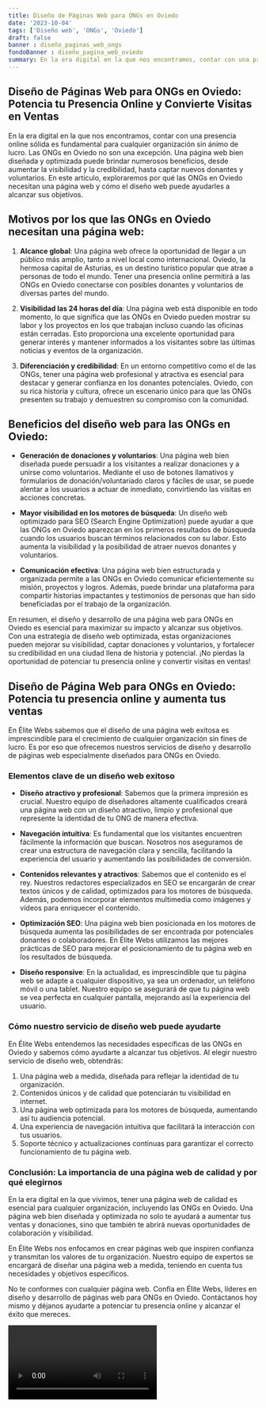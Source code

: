 ```yaml
---
title: Diseño de Páginas Web para ONGs en Oviedo
date: '2023-10-04'
tags: ['Diseño web', 'ONGs', 'Oviedo']
draft: false
banner : diseño_paginas_web_ongs
fondoBanner : diseño_pagina_web_oviedo
summary: En la era digital en la que nos encontramos, contar con una presencia online sólida es fundamental para cualquier organización sin ánimo de lucro. Las ONGs en Oviedo no son una excepción. Una página web bien diseñada y optimizada puede brindar numerosos beneficios, desde aumentar la visibilidad y la credibilidad, hasta captar nuevos donantes y voluntarios. En este artículo, exploraremos por qué las ONGs en Oviedo necesitan una página web y cómo el diseño web puede ayudarles a alcanzar sus objetivos.
---
```


## Diseño de Páginas Web para ONGs en Oviedo: Potencia tu Presencia Online y Convierte Visitas en Ventas

En la era digital en la que nos encontramos, contar con una presencia online sólida es fundamental para cualquier organización sin ánimo de lucro. Las ONGs en Oviedo no son una excepción. Una página web bien diseñada y optimizada puede brindar numerosos beneficios, desde aumentar la visibilidad y la credibilidad, hasta captar nuevos donantes y voluntarios. En este artículo, exploraremos por qué las ONGs en Oviedo necesitan una página web y cómo el diseño web puede ayudarles a alcanzar sus objetivos.

## Motivos por los que las ONGs en Oviedo necesitan una página web:

1. **Alcance global**: Una página web ofrece la oportunidad de llegar a un público más amplio, tanto a nivel local como internacional. Oviedo, la hermosa capital de Asturias, es un destino turístico popular que atrae a personas de todo el mundo. Tener una presencia online permitirá a las ONGs en Oviedo conectarse con posibles donantes y voluntarios de diversas partes del mundo.

2. **Visibilidad las 24 horas del día**: Una página web está disponible en todo momento, lo que significa que las ONGs en Oviedo pueden mostrar su labor y los proyectos en los que trabajan incluso cuando las oficinas están cerradas. Esto proporciona una excelente oportunidad para generar interés y mantener informados a los visitantes sobre las últimas noticias y eventos de la organización.

3. **Diferenciación y credibilidad**: En un entorno competitivo como el de las ONGs, tener una página web profesional y atractiva es esencial para destacar y generar confianza en los donantes potenciales. Oviedo, con su rica historia y cultura, ofrece un escenario único para que las ONGs presenten su trabajo y demuestren su compromiso con la comunidad.

## Beneficios del diseño web para las ONGs en Oviedo:

- **Generación de donaciones y voluntarios**: Una página web bien diseñada puede persuadir a los visitantes a realizar donaciones y a unirse como voluntarios. Mediante el uso de botones llamativos y formularios de donación/voluntariado claros y fáciles de usar, se puede alentar a los usuarios a actuar de inmediato, convirtiendo las visitas en acciones concretas.

- **Mayor visibilidad en los motores de búsqueda**: Un diseño web optimizado para SEO (Search Engine Optimization) puede ayudar a que las ONGs en Oviedo aparezcan en los primeros resultados de búsqueda cuando los usuarios buscan términos relacionados con su labor. Esto aumenta la visibilidad y la posibilidad de atraer nuevos donantes y voluntarios.

- **Comunicación efectiva**: Una página web bien estructurada y organizada permite a las ONGs en Oviedo comunicar eficientemente su misión, proyectos y logros. Además, puede brindar una plataforma para compartir historias impactantes y testimonios de personas que han sido beneficiadas por el trabajo de la organización.

En resumen, el diseño y desarrollo de una página web para ONGs en Oviedo es esencial para maximizar su impacto y alcanzar sus objetivos. Con una estrategia de diseño web optimizada, estas organizaciones pueden mejorar su visibilidad, captar donaciones y voluntarios, y fortalecer su credibilidad en una ciudad llena de historia y potencial. ¡No pierdas la oportunidad de potenciar tu presencia online y convertir visitas en ventas!

<GifSeo />

<Cta />

## Diseño de Página Web para ONGs en Oviedo: Potencia tu presencia online y aumenta tus ventas

En Élite Webs sabemos que el diseño de una página web exitosa es imprescindible para el crecimiento de cualquier organización sin fines de lucro. Es por eso que ofrecemos nuestros servicios de diseño y desarrollo de páginas web especialmente diseñados para ONGs en Oviedo.

### Elementos clave de un diseño web exitoso

- **Diseño atractivo y profesional**: Sabemos que la primera impresión es crucial. Nuestro equipo de diseñadores altamente cualificados creará una página web con un diseño atractivo, limpio y profesional que represente la identidad de tu ONG de manera efectiva.

- **Navegación intuitiva**: Es fundamental que los visitantes encuentren fácilmente la información que buscan. Nosotros nos aseguramos de crear una estructura de navegación clara y sencilla, facilitando la experiencia del usuario y aumentando las posibilidades de conversión.

- **Contenidos relevantes y atractivos**: Sabemos que el contenido es el rey. Nuestros redactores especializados en SEO se encargarán de crear textos únicos y de calidad, optimizados para los motores de búsqueda. Además, podemos incorporar elementos multimedia como imágenes y vídeos para enriquecer el contenido.

- **Optimización SEO**: Una página web bien posicionada en los motores de búsqueda aumenta las posibilidades de ser encontrada por potenciales donantes o colaboradores. En Élite Webs utilizamos las mejores prácticas de SEO para mejorar el posicionamiento de tu página web en los resultados de búsqueda.

- **Diseño responsive**: En la actualidad, es imprescindible que tu página web se adapte a cualquier dispositivo, ya sea un ordenador, un teléfono móvil o una tablet. Nuestro equipo se asegurará de que tu página web se vea perfecta en cualquier pantalla, mejorando así la experiencia del usuario.

### Cómo nuestro servicio de diseño web puede ayudarte

En Élite Webs entendemos las necesidades específicas de las ONGs en Oviedo y sabemos cómo ayudarte a alcanzar tus objetivos. Al elegir nuestro servicio de diseño web, obtendrás:

1. Una página web a medida, diseñada para reflejar la identidad de tu organización.
2. Contenidos únicos y de calidad que potenciarán tu visibilidad en internet.
3. Una página web optimizada para los motores de búsqueda, aumentando así tu audiencia potencial.
4. Una experiencia de navegación intuitiva que facilitará la interacción con tus usuarios.
5. Soporte técnico y actualizaciones continuas para garantizar el correcto funcionamiento de tu página web.

### Conclusión: La importancia de una página web de calidad y por qué elegirnos

En la era digital en la que vivimos, tener una página web de calidad es esencial para cualquier organización, incluyendo las ONGs en Oviedo. Una página web bien diseñada y optimizada no solo te ayudará a aumentar tus ventas y donaciones, sino que también te abrirá nuevas oportunidades de colaboración y visibilidad.

En Élite Webs nos enfocamos en crear páginas web que inspiren confianza y transmitan los valores de tu organización. Nuestro equipo de expertos se encargará de diseñar una página web a medida, teniendo en cuenta tus necesidades y objetivos específicos.

No te conformes con cualquier página web. Confía en Élite Webs, líderes en diseño y desarrollo de páginas web para ONGs en Oviedo. Contáctanos hoy mismo y déjanos ayudarte a potenciar tu presencia online y alcanzar el éxito que mereces.

<Video />

<CtaBot job='ONGs' city='Oviedo'/>

<Gmaps query='Oviedo+españa+maps' />